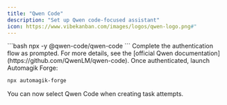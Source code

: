 ```yaml
---
title: "Qwen Code"
description: "Set up Qwen code-focused assistant"
icon: https://www.vibekanban.com/images/logos/qwen-logo.png#"
---
```


<Steps>
<Step title="Run Qwen Code">
  ```bash
  npx -y @qwen-code/qwen-code
  ```
</Step>

<Step title="Follow the login instructions">
  Complete the authentication flow as prompted. For more details, see the [official Qwen documentation](https://github.com/QwenLM/qwen-code).
</Step>

<Step title="Start Automagik Forge">
  Once authenticated, launch Automagik Forge:

  ```bash
  npx automagik-forge
  ```

  You can now select Qwen Code when creating task attempts.
</Step>
</Steps>
